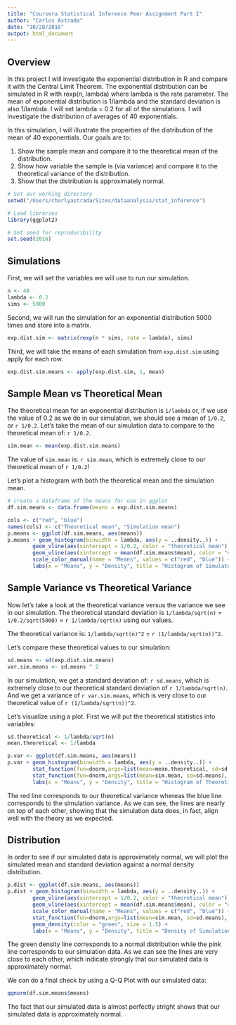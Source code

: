 ```yaml
---
title: "Coursera Statistical Inference Peer Assignment Part I"
author: "Carlos Astrada"
date: "10/28/2016"
output: html_document
---
```



## Overview

In this project I will investigate the exponential distribution in R and compare it with the Central Limit Theorem. The exponential distribution can be simulated in R with rexp(n, lambda) where lambda is the rate parameter. The mean of exponential distribution is 1/lambda and the standard deviation is also 1/lambda. I will set lambda = 0.2 for all of the simulations. I will investigate the distribution of averages of 40 exponentials. 

In this simulation, I will illustrate the properties of the distribution of the mean of 40 exponentials. Our goals are to:  

1. Show the sample mean and compare it to the theoretical mean of the distribution.  
2. Show how variable the sample is (via variance) and compare it to the theoretical variance of the distribution.  
3. Show that the distribution is approximately normal.  

```r
# Set our working directory 
setwd("/Users/charlyastrada/Sites/dataanalysis/stat_inference")

# Load libraries
library(ggplot2)

# Set seed for reproducibility
set.seed(2016)
```

## Simulations

First, we will set the variables we will use to run our simulation. 

```r
n <- 40
lambda <- 0.2
sims <- 5000
```

Second, we will run the simulation for an exponential distribution 5000 times and store into a matrix. 

```r
exp.dist.sim <- matrix(rexp(n * sims, rate = lambda), sims)
```

Third, we will take the means of each simulation from `exp.dist.sim` using apply for each row. 

```r
exp.dist.sim.means <- apply(exp.dist.sim, 1, mean)
```


## Sample Mean vs Theoretical Mean

The theoretical mean for an exponential distribution is `1/lambda` or, if we use the value of 0.2 as we do in our simulation, we should see a mean of `1/0.2`, or `r 1/0.2`. 
Let's take the mean of our simulation data to compare to the theoretical mean of: `r 1/0.2`. 

```r
sim.mean <- mean(exp.dist.sim.means)
```

The value of `sim.mean` is: `r sim.mean`, which is extremely close to our theoretical mean of `r 1/0.2`! 

Let's plot a histogram with both the theoretical mean and the simulation mean. 

```r
# create a dataframe of the means for use in ggplot
df.sim.means <- data.frame(means = exp.dist.sim.means)

cols <- c("red", "blue")
names(cols) <- c("Theoretical mean", "Simulation mean")
p.means <- ggplot(df.sim.means, aes(means))
p.means + geom_histogram(binwidth = lambda, aes(y = ..density..)) +
        geom_vline(aes(xintercept = 1/0.2, color = "theoretical mean"), size = 1) +
        geom_vline(aes(xintercept = mean(df.sim.means$mean), color = "simulated mean")) +
        scale_color_manual(name = "Means", values = c("red", "blue")) + 
        labs(x = "Means", y = "Density", title = "Histogram of Simulated Means for Exponential Distribution")
```


## Sample Variance vs Theoretical Variance

Now let's take a look at the theoretical variance versus the variance we see in our simulation. The theoretical standard deviation is `1/lambda/sqrt(n)` = `1/0.2/sqrt(5000)` = `r 1/lambda/sqrt(n)` using our values. 

The theoretical variance is: `1/lambda/sqrt(n)^2` =  `r (1/lambda/sqrt(n))^2`.

Let's compare these theoretical values to our simulation: 

```r
sd.means <- sd(exp.dist.sim.means)
var.sim.means <- sd.means ^ 2
```

In our simulation, we get a standard deviation of: `r sd.means`, which is extremely close to our theoretical standard deviation of `r 1/lambda/sqrt(n)`. And we get a variance of `r var.sim.means`, which is very close to our theoretical value of `r (1/lambda/sqrt(n))^2`. 

Let's visualize using a plot. First we will put the theoretical statistics into variables: 

```r
sd.theoretical <- 1/lambda/sqrt(n)
mean.theoretical <- 1/lambda
```

```r
p.var <- ggplot(df.sim.means, aes(means))
p.var + geom_histogram(binwidth = lambda, aes(y = ..density..)) +
        stat_function(fun=dnorm,args=list(mean=mean.theoretical, sd=sd.theoretical), color = "red", size = 1.0) +
        stat_function(fun=dnorm,args=list(mean=sim.mean, sd=sd.means), color = "blue", size = 1.0) +
        labs(x = "Means", y = "Density", title = "Histogram of Theoretical Variance vs Simulation Variance")
```

The red line corresponds to our theoretical variance whereas the blue line corresponds to the simulation variance. As we can see, the lines are nearly on top of each other, showing that the simulation data does, in fact, align well with the theory as we expected. 


## Distribution

In order to see if our simulated data is approximately normal, we will plot the simulated mean and standard deviation against a normal density distribution. 

```r
p.dist <- ggplot(df.sim.means, aes(means))
p.dist + geom_histogram(binwidth = lambda, aes(y = ..density..)) +
        geom_vline(aes(xintercept = 1/0.2, color = "theoretical mean"), size = 1) +
        geom_vline(aes(xintercept = mean(df.sim.means$mean), color = "simulated mean")) +
        scale_color_manual(name = "Means", values = c("red", "blue")) + 
        stat_function(fun=dnorm,args=list(mean=sim.mean, sd=sd.means), color = "pink", size = 1.5) +
        geom_density(color = "green", size = 1.5) + 
        labs(x = "Means", y = "Density", title = "Density of Simulation vs Standard Normal Density")
```


The green density line corresponds to a normal distribution while the pink line corresponds to our simulation data. As we can see the lines are very close to each other, which indicate strongly that our simulated data is approximately normal. 

We can do a final check by using a Q-Q Plot with our simulated data: 

```r
qqnorm(df.sim.means$means)
```

The fact that our simulated data is almost perfectly stright shows that our simulated data is approximately normal. 
